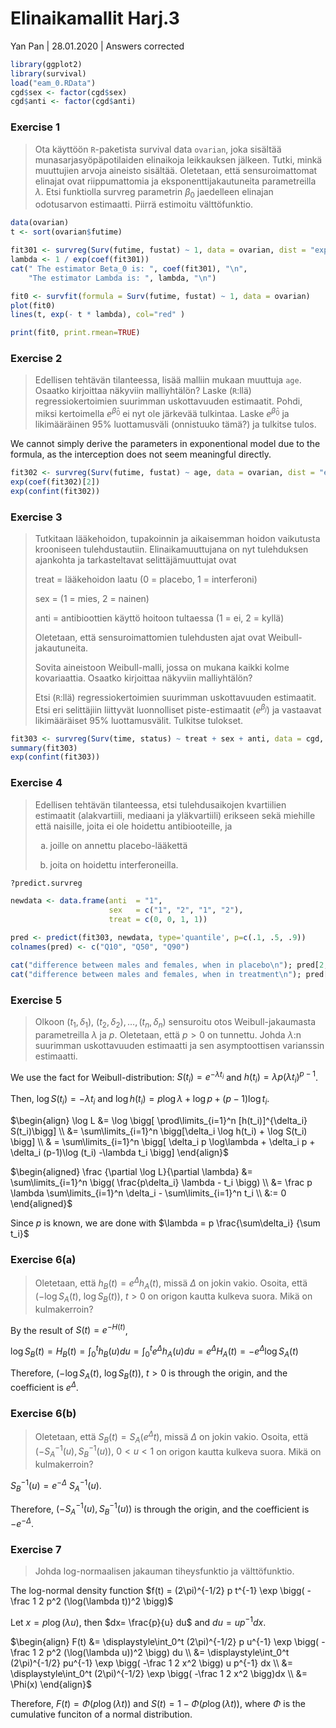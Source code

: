 # Elinaikamallit Harj.3

Yan Pan | 28.01.2020 | Answers corrected

```r
library(ggplot2)
library(survival)
load("eam_0.RData")
cgd$sex <- factor(cgd$sex)
cgd$anti <- factor(cgd$anti)

```

### Exercise 1

<blockquote>
Ota käyttöön `R`-paketista survival data `ovarian`, joka sisältää munasarjasyöpäpotilaiden elinaikoja leikkauksen jälkeen. Tutki, minkä muuttujien arvoja aineisto sisältää. Oletetaan, että sensuroimattomat elinajat ovat riippumattomia ja eksponenttijakautuneita parametreilla $\lambda$. Etsi funktiolla survreg parametrin $\beta_0$ jaedelleen elinajan odotusarvon estimaatti. Piirrä estimoitu välttöfunktio.
</blockquote>

```r
data(ovarian)
t <- sort(ovarian$futime)

fit301 <- survreg(Surv(futime, fustat) ~ 1, data = ovarian, dist = "exponential")
lambda <- 1 / exp(coef(fit301))
cat(" The estimator Beta_0 is: ", coef(fit301), "\n",
    "The estimator Lambda is: ", lambda, "\n")

fit0 <- survfit(formula = Surv(futime, fustat) ~ 1, data = ovarian)
plot(fit0)
lines(t, exp(- t * lambda), col="red" )

print(fit0, print.rmean=TRUE)
```

### Exercise 2

<blockquote>
Edellisen tehtävän tilanteessa, lisää malliin mukaan muuttuja `age`. Osaatko kirjoittaa näkyviin malliyhtälön? Laske (`R`:llä) regressiokertoimien suurimman uskottavuuden estimaatit. Pohdi, miksi kertoimella $e^{\hat\beta_0}$ ei nyt
ole järkevää tulkintaa. Laske $e^{\hat\beta_0}$ ja likimääräinen 95% luottamusväli (onnistuuko tämä?) ja tulkitse tulos.
</blockquote>

We cannot simply derive the parameters in exponentional model due to the formula, as the interception does not seem meaningful directly. 

```r
fit302 <- survreg(Surv(futime, fustat) ~ age, data = ovarian, dist = "exponential")
exp(coef(fit302)[2])
exp(confint(fit302))
```

### Exercise 3

<blockquote>
Tutkitaan lääkehoidon, tupakoinnin ja aikaisemman hoidon vaikutusta krooniseen tulehdustautiin. Elinaikamuuttujana on nyt tulehduksen ajankohta ja tarkasteltavat selittäjämuuttujat ovat

treat = lääkehoidon laatu (0 = placebo, 1 = interferoni)

sex = (1 = mies, 2 = nainen)

anti = antibioottien käyttö hoitoon tultaessa (1 = ei, 2 = kyllä)

Oletetaan, että sensuroimattomien tulehdusten ajat ovat Weibull-jakautuneita.

Sovita aineistoon Weibull-malli, jossa on mukana kaikki kolme kovariaattia. Osaatko kirjoittaa näkyviin malliyhtälön?

Etsi (`R`:llä) regressiokertoimien suurimman uskottavuuden estimaatit. Etsi eri selittäjiin liittyvät luonnolliset piste-estimaatit ($e^{\beta_j}$) ja vastaavat likimääräiset 95% luottamusvälit. Tulkitse tulokset.
</blockquote>

```r
fit303 <- survreg(Surv(time, status) ~ treat + sex + anti, data = cgd, dist = "weibull")
summary(fit303)
exp(confint(fit303))
```

### Exercise 4

<blockquote>
Edellisen tehtävän tilanteessa, etsi tulehdusaikojen kvartiilien estimaatit (alakvartiili, mediaani ja yläkvartiili) erikseen sekä miehille että naisille, joita ei ole hoidettu antibiooteille, ja

a) joille on annettu placebo-lääkettä

b) joita on hoidettu interferoneilla.
</blockquote>

```r
?predict.survreg

newdata <- data.frame(anti  = "1",
                      sex   = c("1", "2", "1", "2"),
                      treat = c(0, 0, 1, 1))

pred <- predict(fit303, newdata, type='quantile', p=c(.1, .5, .9))
colnames(pred) <- c("Q10", "Q50", "Q90")

cat("difference between males and females, when in placebo\n"); pred[2,]- pred[1,]
cat("difference between males and females, when in treatment\n"); pred[3,]- pred[4,]

```

### Exercise 5

<blockquote>
Olkoon $(t_1,  \delta_1), \ (t_2,  \delta_2),\dots, (t_n,\delta_n)$ sensuroitu otos Weibull-jakaumasta parametreilla $\lambda$ ja $p$. Oletetaan, että $p\gt 0$ on tunnettu. Johda $\lambda$:n suurimman uskottavuuden estimaatti ja sen asymptoottisen varianssin estimaatti.
</blockquote>

We use the fact for Weibull-distribution: $S(t_i) = e^{-\lambda t_i}$ and $h(t_i) = \lambda p (\lambda t_i) ^{p-1}$.

Then, $\log S(t_i) = -\lambda t_i$ and $\log h(t_i) = p\log\lambda + \log p + (p-1)\log t_i$.

$\begin{align} \log L &= \log \bigg[ \prod\limits_{i=1}^n [h(t_i)]^{\delta_i} S(t_i)\bigg] \\ &=  \sum\limits_{i=1}^n \bigg[\delta_i \log h(t_i) + \log S(t_i) \bigg] \\ & = \sum\limits_{i=1}^n \bigg[ \delta_i p \log\lambda + \delta_i p + \delta_i (p-1)\log (t_i) -\lambda t_i \bigg] \end{align}$

$\begin{aligned} \frac {\partial \log L}{\partial \lambda} &= \sum\limits_{i=1}^n \bigg( \frac{p\delta_i} \lambda - t_i \bigg) \\ &= \frac p \lambda \sum\limits_{i=1}^n \delta_i - \sum\limits_{i=1}^n t_i \\ &:= 0 \end{aligned}$

Since $p$ is known, we are done with $\lambda = p \frac{\sum\delta_i} {\sum t_i}$

### Exercise 6(a)

<blockquote>
Oletetaan, että $h_B(t) = e^\Delta h_A(t)$, missä $\Delta$ on jokin vakio. Osoita, että $(-\log S_A(t), \ \log S_B(t)),\ t\gt 0$ on origon kautta kulkeva suora. Mikä on kulmakerroin?
</blockquote>

By the result of $S(t) = e ^{-H(t)}$,

$\log S_B(t) = H_B(t) = \displaystyle\int_0^t h_B(u) du =  \displaystyle\int_0^t  e ^\Delta h_A(u) du = e ^\Delta H_A(t) = - e^\Delta \log S_A(t)$

Therefore, $(-\log S_A(t), \ \log S_B(t)),\ t\gt 0$ is through the origin, and the coefficient is $e^\Delta$.

### Exercise 6(b)

<blockquote>
Oletetaan, että $S_B(t) = S_A(e^\Delta t)$, missä $\Delta$ on jokin vakio. Osoita, että $(-S_A^{-1}(u), S_B^{-1}(u)), \ 0 < u < 1$ on origon kautta kulkeva suora. Mikä on kulmakerroin?
</blockquote>

$S_B^{-1}(u) = e^{-\Delta}\ S_A^{-1}(u)$.

Therefore, $(-S_A^{-1}(u), S_B^{-1}(u))$ is through the origin, and the coefficient is $-e^{-\Delta}$.

### Exercise 7

<blockquote>
Johda log-normaalisen jakauman tiheysfunktio ja välttöfunktio.
</blockquote>

The log-normal density function $f(t) = (2\pi)^{-1/2} p t^{-1} \exp \bigg( -\frac 1 2 p^2 (\log(\lambda t))^2 \bigg)$

Let $x= p\log(\lambda u)$, then $dx= \frac{p}{u} du$ and $du = u p^{-1} dx$.

$\begin{align}  F(t) &= \displaystyle\int_0^t (2\pi)^{-1/2} p u^{-1} \exp \bigg( -\frac 1 2 p^2 (\log(\lambda u))^2 \bigg) du \\ &= \displaystyle\int_0^t (2\pi)^{-1/2} pu^{-1} \exp \bigg( -\frac 1 2 x^2 \bigg)  u p^{-1} dx  \\ &= \displaystyle\int_0^t (2\pi)^{-1/2}  \exp \bigg( -\frac 1 2 x^2 \bigg)dx \\ &= \Phi(x) \end{align}$

Therefore, $F(t) = \Phi ( p\log(\lambda t))$ and $S(t) = 1 - \Phi ( p\log(\lambda t))$, where $\Phi$ is the cumulative funciton of a normal distribution.